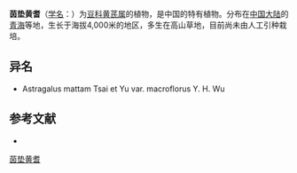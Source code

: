 {{Speciesbox
| name = 茵垫黄耆
| status = NE
| status_system = IUCN3.1
| image =
| genus = Astragalus
| species = mattam
| authority = Tsai et Yu in Bull.
| synonyms =
}}

'''茵垫黄耆'''（[[学名|学名]]：{{lang|la|''Astragalus mattam''}}）为[[豆科|豆科]][[黄芪属|黄芪属]]的植物，是中国的特有植物。分布在[[中国大陆|中国大陆]]的[[青海|青海]]等地，生长于海拔4,000米的地区，多生在高山草地，目前尚未由人工引种栽培。

== 异名 ==
* Astragalus mattam Tsai et Yu var. macroflorus Y. H. Wu

== 参考文献 ==
<div class="references-small">
* {{cite web| url =http://www.bioinfo.cn/db05/KmzwSpecies.php?action=view&id=15726| title =茵垫黄耆| work =《中国高等植物数据库全库》| publisher =中国科学院微生物研究所| author =昆明植物研究所| accessdate =2009-02-24| deadurl =yes| archiveurl =https://web.archive.org/web/20160305045716/http://www.bioinfo.cn/db05/KmzwSpecies.php?action=view&id=15726| archivedate =2016-03-05}}
</div>
{{Taxonbar|from=Q15228084}}

[[Category:黄芪属|茵垫黄耆]]


{{植物小作品}}